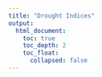 ```yaml
---
title: "Drought Indices"
output:
  html_document:
    toc: true
    toc_depth: 2
    toc_float:
      collapsed: false
---
```


<!--
image dir /images/data_analysis/drought_indices
-->
